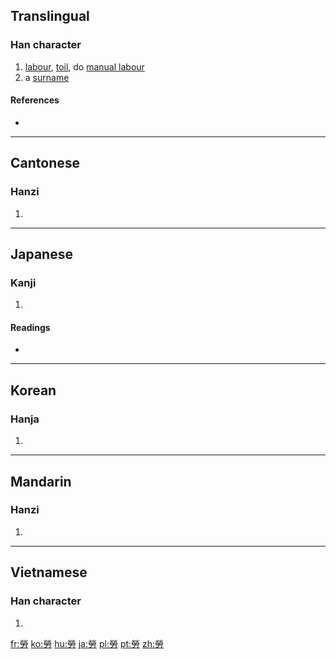 {{also|劳|労|勞}}
==Translingual==

===Han character===
{{Han char|rn=19|rad=力|as=10|sn=12|four=9942<sub>7</sub>|canj=火火月大尸 (FFBKS)|ids=⿱⿱⿰[[火]]火[[冖]][[力]]}}

# [[labour]], [[toil]], do [[manual labour]]
# a [[surname]]

====References====
* {{Han ref|kx=0148.350|dkj=02410|dj=0335.110|hdz=10376.170|uh=52DE|ud=21214|bh=B3D2|bd=46034}}

----

==Cantonese==

===Hanzi===
{{yue-hanzi|jyut=|y=lou4|sim=劳}}

# {{defn|lang=yue|sort=力10}}

----

==Japanese==

===Kanji===
{{ja-kanji|grade=|rs=力10|style=ky|shin=労}}

# {{defn|lang=ja|sort=力10}}

====Readings====
* {{ja-readings|on=[[ろう]] (rō)|kun=[[ねぎらう]] (negirau), [[つかれる]] (tsukareru), [[いたわる]] (itawaru)}}

----

==Korean==

===Hanja===
{{ko-hanja|hangeul=로|rv=ro|mr=ro}}

# {{defn|lang=ko|sort=力10}}

----

==Mandarin==

===Hanzi===
{{cmn-hanzi|sim=劳|pin=[[láo]] ([[lao2]]), [[lào]] ([[lao4]])|wg=lao<sup>2</sup>, lao<sup>4</sup>}}

# {{defn|lang=cmn|sort=力10}}

----

==Vietnamese==

===Han character===
{{vi-hantu|[[lao]], [[lau]], [[lạo]], [[rạo]]|rs=力10}}

# {{defn|lang=vi|sort=力10}}

[[fr:勞]]
[[ko:勞]]
[[hu:勞]]
[[ja:勞]]
[[pl:勞]]
[[pt:勞]]
[[zh:勞]]
